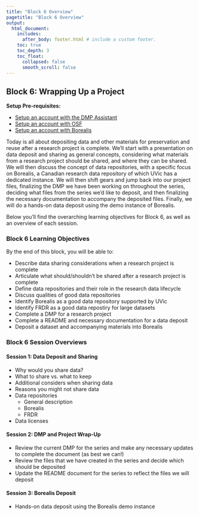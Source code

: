 ```yaml
---
title: "Block 6 Overview"
pagetitle: "Block 6 Overview"
output:
  html_document:
    includes:
      after_body: footer.html # include a custom footer.
    toc: true
    toc_depth: 3
    toc_float:
      collapsed: false
      smooth_scroll: false
---
```


## Block 6: Wrapping Up a Project

**Setup Pre-requisites:**

  * <a href="Block7_EXT-DMP-setup.html">Setup an account with the DMP Assistant</a> 
  * <a href="Block7_EXT-osfSetup.html">Setup an account with OSF</a>
  * <a href="Block7_EXT-Borealis.html">Setup an account with Borealis</a>



Today is all about depositing data and other materials for preservation and reuse after a research project is complete. We'll start with a presentation on data deposit and sharing as general concepts, considering what materials from a research project should be shared, and where they can be shared.  We will then discuss the concept of data repositories, with a specific focus on Borealis, a Canadian research data repository of which UVic has a dedicated instance.  We will then shift gears and jump back into our project files, finalizing the DMP we have been working on throughout the series, deciding what files from the series we'd like to deposit, and then finalizing the necessary documentation to accompany the deposited files.  Finally, we will do a hands-on data deposit using the demo instance of Borealis.

Below you'll find the overarching learning objectives for Block 6, as well as an overview of each session.

### Block 6 Learning Objectives

By the end of this block, you will be able to:

* Describe data sharing considerations when a research project is complete
* Articulate what should/shouldn't be shared after a research project is complete
* Define data repositories and their role in the research data lifecycle
* Discuss qualities of good data repositories
* Identify Borealis as a good data repository supported by UVic
* Identify FRDR as a good data repostiry for large datasets
* Complete a DMP for a research project
* Complete a README and necessary documentation for a data deposit
* Deposit a dataset and accompanying materials into Borealis

### Block 6 Session Overviews

#### Session 1: Data Deposit and Sharing

* Why would you share data?
* What to share vs. what to keep
* Additional considers when sharing data
* Reasons you might not share data
* Data repositories
  * General description
  * Borealis
  * FRDR
* Data licenses

#### Session 2: DMP and Project Wrap-Up

* Review the current DMP for the series and make any necessary updates to complete the document (as best we can!)
* Review the files that we have created in the series and decide which should be deposited
* Update the README document for the series to reflect the files we will deposit

#### Session 3: Borealis Deposit

* Hands-on data deposit using the Borealis demo instance







